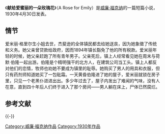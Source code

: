 《'''献给爱蜜丽的一朵玫瑰花'''》（A Rose for Emily）是[[威廉·福克纳|威廉·福克纳]]的一篇短篇小说，1930年4月30日发表。

==情节==
爱米丽·格里尔生小姐去世，杰斐逊的全体镇民都去给她送丧，因为她象徵了传统和义务。她父亲曾贷款给政府，因而1894年镇长豁免了他的所有税款。爱米丽年轻的时候，她父亲赶跑了所有青年男子。父亲死后，镇上人经常看见她在周末与荷默·伯隆一起出游。伯隆是个精明强干的北方人，在建筑公司当工头。镇上人都反对他们的恋情，牧师也劝她不要成为镇里的耻辱。她购买了男人的用具和衣服，但只有药剂师知道她买了一包砒霜。一天黄昏伯隆进了她的屋子，爱米丽就锁在房子里，只见一个老黑仆进进出出。多少年过去了，屋子内发出了难闻的气味，没有人在意，直到四十年后人们终于进入了那个房间——男人躺在床上，尸体已然腐烂。

== 参考文献 ==
{{Reflist}}

{{-}}
{{威廉·福克纳}}

{{Authority control}}

[[Category:威廉·福克纳作品|Category:威廉·福克纳作品]]
[[Category:1930年作品|Category:1930年作品]]